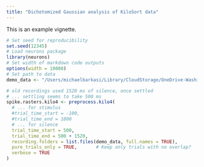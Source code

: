 ```yaml
---
title: "Dichotomized Gaussian analysis of KiloSort data"
---
```


This is an example vignette.

```r
# Set seed for reproducibility
set.seed(12345) 
# Load neurons package
library(neurons) 
# Set width of markdown code outputs
options(width = 10000)
# Set path to data 
demo_data <- "/Users/michaelbarkasi/Library/CloudStorage/OneDrive-WashingtonUniversityinSt.Louis/projects_Oviedo_lab/_lateralized_recurrent_pathways/dichot-gaussian/data_demo"
```

```r
# old recordings used 1520 ms of silence, once settled
# ... settling seems to take 500 ms
spike.rasters.kilo4 <- preprocess.kilo4(
  # ... for stimulus
  #trial_time_start = -100, 
  #trial_time_end = 1800 
  # ... for silence
  trial_time_start = 500, 
  trial_time_end = 500 + 1520,
  recording.folders = list.files(demo_data, full.names = TRUE),
  pure_trials_only = TRUE,       # Keep only trials with no overlap? 
  verbose = TRUE
) 

```